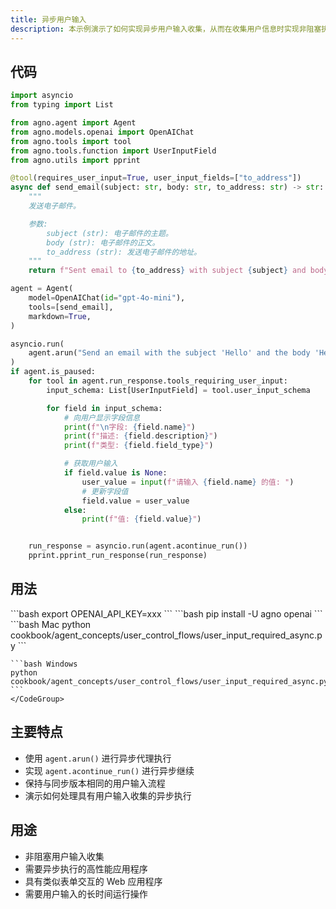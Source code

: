```yaml
---
title: 异步用户输入
description: 本示例演示了如何实现异步用户输入收集，从而在收集用户信息时实现非阻塞执行。
---
```


## 代码

```python cookbook/agent_concepts/user_control_flows/user_input_required_async.py
import asyncio
from typing import List

from agno.agent import Agent
from agno.models.openai import OpenAIChat
from agno.tools import tool
from agno.tools.function import UserInputField
from agno.utils import pprint

@tool(requires_user_input=True, user_input_fields=["to_address"])
async def send_email(subject: str, body: str, to_address: str) -> str:
    """
    发送电子邮件。

    参数:
        subject (str): 电子邮件的主题。
        body (str): 电子邮件的正文。
        to_address (str): 发送电子邮件的地址。
    """
    return f"Sent email to {to_address} with subject {subject} and body {body}"

agent = Agent(
    model=OpenAIChat(id="gpt-4o-mini"),
    tools=[send_email],
    markdown=True,
)

asyncio.run(
    agent.arun("Send an email with the subject 'Hello' and the body 'Hello, world!'")
)
if agent.is_paused:
    for tool in agent.run_response.tools_requiring_user_input:
        input_schema: List[UserInputField] = tool.user_input_schema

        for field in input_schema:
            # 向用户显示字段信息
            print(f"\n字段: {field.name}")
            print(f"描述: {field.description}")
            print(f"类型: {field.field_type}")

            # 获取用户输入
            if field.value is None:
                user_value = input(f"请输入 {field.name} 的值: ")
                # 更新字段值
                field.value = user_value
            else:
                print(f"值: {field.value}")


    run_response = asyncio.run(agent.acontinue_run())
    pprint.pprint_run_response(run_response)
```

## 用法

<Steps>
  <Snippet file="create-venv-step.mdx" />

  <Step title="设置您的 API 密钥">
    ```bash
    export OPENAI_API_KEY=xxx
    ```
  </Step>

  <Step title="安装库">
    ```bash
    pip install -U agno openai
    ```
  </Step>

  <Step title="运行示例">
    <CodeGroup>
    ```bash Mac
    python cookbook/agent_concepts/user_control_flows/user_input_required_async.py
    ```

    ```bash Windows
    python cookbook/agent_concepts/user_control_flows/user_input_required_async.py
    ```
    </CodeGroup>
  </Step>
</Steps>

## 主要特点

- 使用 `agent.arun()` 进行异步代理执行
- 实现 `agent.acontinue_run()` 进行异步继续
- 保持与同步版本相同的用户输入流程
- 演示如何处理具有用户输入收集的异步执行

## 用途

- 非阻塞用户输入收集
- 需要异步执行的高性能应用程序
- 具有类似表单交互的 Web 应用程序
- 需要用户输入的长时间运行操作